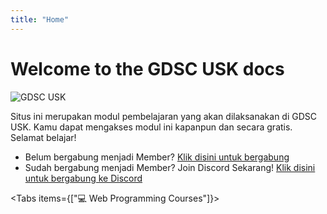 ```yaml
---
title: "Home"
---
```



# Welcome to the GDSC USK docs

![GDSC USK](https://firebasestorage.googleapis.com/v0/b/gdscusk-dynamic-link.appspot.com/o/Logo%20white.png?alt=media&token=3afdda43-328f-48c1-8194-996beaf251eb)

Situs ini merupakan modul pembelajaran yang akan dilaksanakan di GDSC USK. Kamu dapat mengakses modul ini kapanpun dan secara gratis. Selamat belajar!

- Belum bergabung menjadi Member? [Klik disini untuk bergabung](https://gdsc.community.dev/universitas-syiah-kuala/)
- Sudah bergabung menjadi Member? Join Discord Sekarang! [Klik disini untuk bergabung ke Discord](https://links.gdscusk.com/DiscordServer)

<Tabs items={["💻  Web Programming Courses"]}>
  <Tab>
    <Cards>
      <Card
        title="Week 01"
        description="Pembelajaran minggu pertama"
        icon="1"
        href="/Web-Programming/Week-01"
      />
    </Cards>
  </Tab>
</Tabs>
